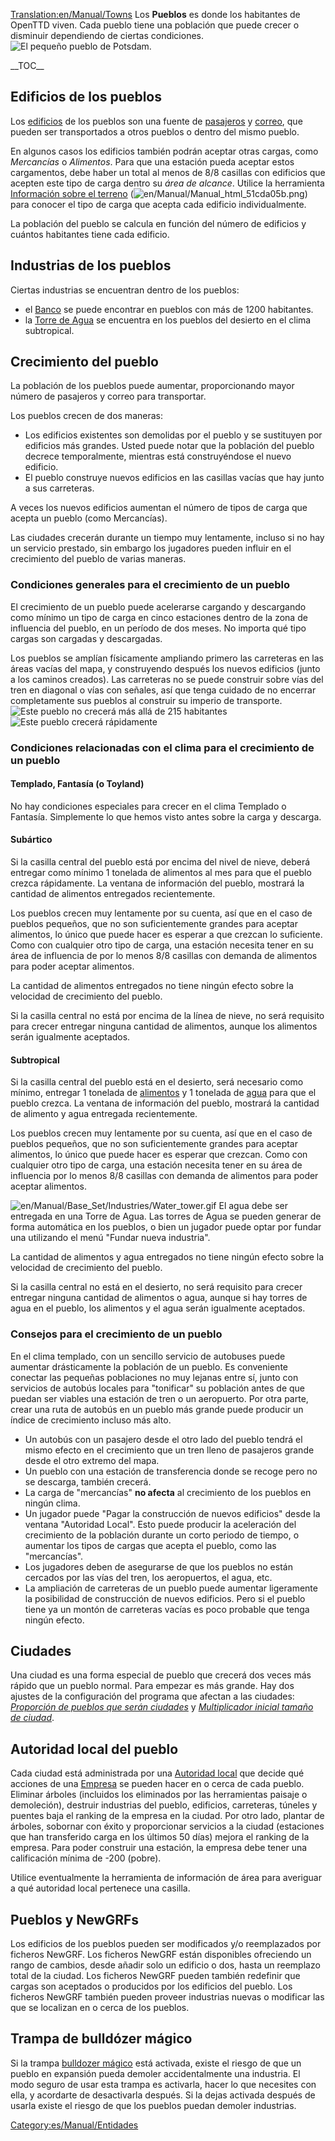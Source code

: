 [[Translation:en/Manual/Towns]]
{{es/Manual/Tabla de contenido}}
Los '''Pueblos''' es donde los habitantes de OpenTTD viven. Cada pueblo tiene una población que puede crecer o disminuir dependiendo de ciertas condiciones.
[[File:en/Manual/Base Set/Cargos/Town.png|frame|left|El pequeño pueblo de Potsdam.]]

__TOC__
{{en/-}}
==Edificios de los pueblos==
Los [[es/Archive/Manual/Edificio|edificios]] de los pueblos son una fuente de [[es/Manual/Base Set/Cargos/Pasajeros|pasajeros]] y [[es/Manual/Base Set/Cargos/Correo|correo]], que pueden ser transportados a otros pueblos o dentro del mismo pueblo.

En algunos casos los edificios también podrán aceptar otras cargas, como ''Mercancías'' o ''Alimentos''. Para que una estación pueda aceptar estos cargamentos, debe haber un total al menos de 8/8 casillas con edificios que acepten este tipo de carga dentro su ''área de alcance''. Utilice la herramienta [[es/Información sobre el terreno|Información sobre el terreno]] ([[File:en/Manual/Manual html 51cda05b.png]]) para conocer el tipo de carga que acepta cada edificio individualmente.

La población del pueblo se calcula en función del número de edificios y cuántos habitantes tiene cada edificio.

==Industrias de los pueblos==
Ciertas industrias se encuentran dentro de los pueblos:
* el [[es/Manual/Base Set/Industries/Banco|Banco]] se puede encontrar en pueblos con más de 1200 habitantes.
* la [[es/Torre de Agua|Torre de Agua]] se encuentra en los pueblos del desierto en el clima subtropical.

==Crecimiento del pueblo==
La población de los pueblos puede aumentar, proporcionando mayor número de pasajeros y correo para transportar.

Los pueblos crecen de dos maneras:
* Los edificios existentes son demolidas por el pueblo y se sustituyen por edificios más grandes. Usted puede notar que la población del pueblo decrece temporalmente, mientras está construyéndose el nuevo edificio.
* El pueblo construye nuevos edificios en las casillas vacías que hay junto a sus carreteras.

A veces los nuevos edificios aumentan el número de tipos de carga que acepta un pueblo (como Mercancías).

Las ciudades crecerán durante un tiempo muy lentamente, incluso si no hay un servicio prestado, sin embargo los jugadores pueden influir en el crecimiento del pueblo de varias maneras.

===Condiciones generales para el crecimiento de un pueblo===
El crecimiento de un pueblo puede acelerarse cargando y descargando como mínimo un tipo de carga en cinco estaciones dentro de la zona de influencia del pueblo, en un período de dos meses. No importa qué tipo cargas son cargadas y descargadas.

Los pueblos se amplían físicamente ampliando primero las carreteras en las áreas vacías del mapa, y construyendo después los nuevos edificios (junto a los caminos creados). Las carreteras no se puede construir sobre vías del tren en diagonal o vías con señales, así que tenga cuidado de no encerrar completamente sus pueblos al construir su imperio de transporte.
[[File:en/Manual/Town-nogrow.png|frame|left|Este pueblo no crecerá más allá de 215 habitantes]]
[[File:en/Manual/Town-grow.png|frame|right|Este pueblo crecerá rápidamente]]
{{en/-}}

===Condiciones relacionadas con el clima para el crecimiento de un pueblo===
====Templado, Fantasía (o Toyland)====
No hay condiciones especiales para crecer en el clima Templado o Fantasía. Simplemente lo que hemos visto antes sobre la carga y descarga.

====Subártico====
Si la casilla central del pueblo está por encima del nivel de nieve, deberá entregar como mínimo 1 tonelada de alimentos al mes para que el pueblo crezca rápidamente. La ventana de información del pueblo, mostrará la cantidad de alimentos entregados recientemente.

Los pueblos crecen muy lentamente por su cuenta, así que en el caso de pueblos pequeños, que no son suficientemente grandes para aceptar alimentos, lo único que puede hacer es esperar a que crezcan lo suficiente. Como con cualquier otro tipo de carga, una estación necesita tener en su área de influencia de por lo menos 8/8 casillas con demanda de alimentos para poder aceptar alimentos.

La cantidad de alimentos entregados no tiene ningún efecto sobre la velocidad de crecimiento del pueblo.

Si la casilla central no está por encima de la línea de nieve, no será requisito para crecer entregar ninguna cantidad de alimentos, aunque los alimentos serán igualmente aceptados.

====Subtropical====
Si la casilla central del pueblo está en el desierto, será necesario como mínimo, entregar 1 tonelada de [[es/Alimento|alimentos]] y 1 tonelada de [[es/Manual/Base Set/Cargos/Agua|agua]] para que el pueblo crezca. La ventana de información del pueblo, mostrará la cantidad de alimento y agua entregada recientemente.

Los pueblos crecen muy lentamente por su cuenta, así que en el caso de pueblos pequeños, que no son suficientemente grandes para aceptar alimentos, lo único que puede hacer es esperar que crezcan. Como con cualquier otro tipo de carga, una estación necesita tener en su área de influencia por lo menos 8/8 casillas con demanda de alimentos para poder aceptar alimentos.

[[File:en/Manual/Base Set/Industries/Water tower.gif|right]]
El agua debe ser entregada en una Torre de Agua. Las torres de Agua se pueden generar de forma automática en los pueblos, o bien un jugador puede optar por fundar una utilizando el menú "Fundar nueva industria".

La cantidad de alimentos y agua entregados no tiene ningún efecto sobre la velocidad de crecimiento del pueblo.

Si la casilla central no está en el desierto, no será requisito para crecer entregar ninguna cantidad de alimentos o  agua, aunque si hay torres de agua en el pueblo, los alimentos y el agua serán igualmente aceptados.

===Consejos para el crecimiento de un pueblo===
En el clima templado, con un sencillo servicio de autobuses puede aumentar drásticamente la población de un pueblo.
Es conveniente conectar las pequeñas poblaciones no muy lejanas entre sí, junto con servicios de autobús locales para "tonificar" su población antes de que puedan ser viables una estación de tren o un aeropuerto.
Por otra parte, crear una ruta de autobús en un pueblo más grande puede producir un índice de crecimiento incluso más alto.
* Un autobús con un pasajero desde el otro lado del pueblo tendrá el mismo efecto en el crecimiento que un tren lleno de pasajeros grande desde el otro extremo del mapa.
* Un pueblo con una estación de transferencia donde se recoge pero no se descarga, también crecerá.
* La carga de "mercancías" '''no afecta''' al crecimiento de los pueblos en ningún clima.
* Un jugador puede "Pagar la construcción de nuevos edificios" desde la ventana "Autoridad Local". Esto puede producir la aceleración del crecimiento de la población durante un corto periodo de tiempo, o aumentar los tipos de cargas que acepta el pueblo, como las "mercancías".
* Los jugadores deben de asegurarse de que los pueblos no están cercados por las vías del tren, los aeropuertos, el agua, etc.
* La ampliación de carreteras de un pueblo puede aumentar ligeramente la posibilidad de construcción de nuevos edificios. Pero si el pueblo tiene ya un montón de carreteras vacías es poco probable que tenga ningún efecto.

==Ciudades==
Una ciudad es una forma especial de pueblo que crecerá dos veces más rápido que un pueblo normal. Para empezar es más grande. Hay dos ajustes de la configuración del programa que afectan a las ciudades: ''[[es/Archive/Manual/Settings/Opciones avanzadas/Economía#proporcion-de-pueblos-que-seran-ciudades|Proporción de pueblos que serán ciudades]]'' y ''[[es/Archive/Manual/Settings/Opciones avanzadas/Economía#multiplicador-inicial-tamano-de-ciudad|Multiplicador inicial tamaño de ciudad]]''.

==Autoridad local del pueblo==
Cada ciudad está administrada por una [[es/Manual/Autoridad local|Autoridad local]] que decide qué acciones de una [[es/Empresa|Empresa]] se pueden hacer en o cerca de cada pueblo. Eliminar árboles (incluidos los eliminados por las herramientas paisaje o demoleción), destruir industrias del pueblo, edificios, carreteras, túneles y puentes baja el ranking de la empresa en la ciudad. Por otro lado, plantar de árboles, sobornar con éxito y proporcionar servicios a la ciudad (estaciones que han transferido carga en los últimos 50 días) mejora el ranking de la empresa. Para poder construir una estación, la empresa debe tener una calificación mínima de -200 (pobre).

Utilice eventualmente la herramienta de información de área para averiguar a qué autoridad local pertenece una casilla.

==Pueblos y NewGRFs==
Los edificios de los pueblos pueden ser modificados y/o reemplazados por ficheros NewGRF. Los ficheros NewGRF están disponibles ofreciendo un rango de cambios, desde añadir solo un edificio o dos, hasta un reemplazo total de la ciudad. Los ficheros NewGRF pueden también redefinir que cargas son aceptados o producidos por los edificios del pueblo. Los ficheros NewGRF también pueden proveer industrias nuevas o modificar las que se localizan en o cerca de los pueblos.

==Trampa de bulldózer mágico==
Si la trampa [[es/Manual/Trucos#bulldozer-magico|bulldozer mágico]] está activada, existe el riesgo de que un pueblo en expansión pueda demoler accidentalmente una industria. El modo seguro de usar esta trampa es activarla, hacer lo que necesites con ella, y acordarte de desactivarla después. Si la dejas activada después de usarla existe el riesgo de que los pueblos puedan demoler industrias.

[[Category:es/Manual/Entidades]]